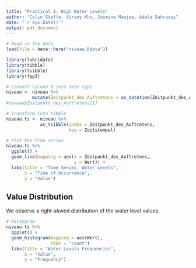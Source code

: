 ```yaml
---
title: "Practical 1: High Water Levels"
author: "Colin Steffe, Virany Kho, Jasmine Mawjee, Adela Sahraoui"
date: "`r Sys.Date()`"
output: pdf_document
---
```


```r

# Read in the data
load(file = here::here("niveau.Rdata"))

```

```r

library(lubridate)
library(tibble)
library(tsibble)
library(fpp3)

# Convert column 8 into date type
niveau <- niveau %>%
          mutate(Zeitpunkt_des_Auftretens = as_datetime(Zeitpunkt_des_Auftretens))
#niveau$Zeitpunkt_des_Auftretens[1]

# Transform into tibble
niveau.ts <- niveau %>%
             as_tsibble(index = Zeitpunkt_des_Auftretens,
                        key = Zeitstempel)

```

```r

# Plot the time series
niveau.ts %>% 
  ggplot() + 
  geom_line(mapping = aes(x = Zeitpunkt_des_Auftretens, 
                          y = Wert)) +
  labs(title = "Time Series: Water Levels",
       x = "Time of Occurrence",
       y = "Value")

```
## Value Distribution

We observe a right-skwed distribution of the water level values.

```r

# Histogram
niveau.ts %>% 
  ggplot() + 
  geom_histogram(mapping = aes(Wert),
                 stat = "count")
  labs(title = "Water Levels Frequencies",
       x = "Value",
       y = "Frequency")

```

